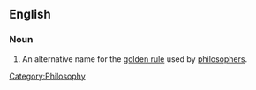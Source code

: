 {{wikipedia}}
==English==
===Noun===
{{en-noun|sg=[[ethic]] [[of]] [[reciprocity]]}}
#An alternative name for the [[golden rule]] used by [[philosophers]].

[[Category:Philosophy]]